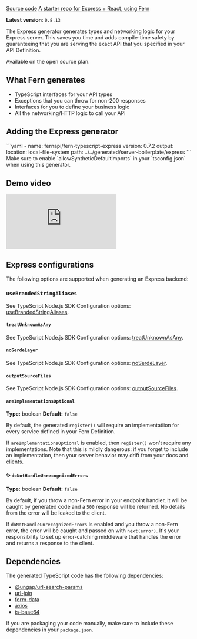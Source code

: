 [Source code](https://github.com/fern-api/fern-python)
[A starter repo for Express + React, using Fern](https://github.com/fern-api/express-starter/)

**Latest version**: `0.8.13`

The Express generator generates types and networking logic for your Express server. This saves you time and adds compile-time safety by guaranteeing that you are serving the exact API that you specified in your API Definition.

Available on the open source plan.

## What Fern generates

- TypeScript interfaces for your API types
- Exceptions that you can throw for non-200 responses
- Interfaces for you to define your business logic
- All the networking/HTTP logic to call your API

## Adding the Express generator

<CodeBlock title="generators.yml">
```yaml
- name: fernapi/fern-typescript-express
  version: 0.7.2
  output:
    location: local-file-system
    path: ../../generated/server-boilerplate/express
```
</CodeBlock>

<Callout intent="warn">
Make sure to enable `allowSyntheticDefaultImports` in your `tsconfig.json` when using this generator.
</Callout>

## Demo video

<div style={{ position: "relative", paddingBottom: "62.5%", height: "0" }}>
    <iframe 
        src="https://www.loom.com/embed/31f4243c4d824c54938bdc4840fbb8ba?sid=e5cc10a7-0328-4813-a877-cb3cbf61ef95" 
        frameborder="0" 
        webkitallowfullscreen 
        mozallowfullscreen 
        allowfullscreen 
        style={{ position: "absolute", top: "0", left: "0", width: "100%", height: "100%" }}>
    </iframe>
</div>


## Express configurations

The following options are supported when generating an Express backend:

### `useBrandedStringAliases`

See TypeScript Node.js SDK Configuration options: [useBrandedStringAliases](https://docs.buildwithfern.com/generate-sd-ks/generators/type-script-node-js-sdk#use-branded-string-aliases).

#### `treatUnknownAsAny`

See TypeScript Node.js SDK Configuration options: [treatUnknownAsAny](https://docs.buildwithfern.com/generate-sd-ks/generators/type-script-node-js-sdk#treat-unknown-as-any).

#### `noSerdeLayer`

See TypeScript Node.js SDK Configuration options: [noSerdeLayer](https://docs.buildwithfern.com/generate-sd-ks/generators/type-script-node-js-sdk#no-serde-layer).

#### `outputSourceFiles`

See TypeScript Node.js SDK Configuration options: [outputSourceFiles](https://docs.buildwithfern.com/generate-sd-ks/generators/type-script-node-js-sdk#output-source-files).

#### `areImplementationsOptional`

**Type:** boolean
**Default:** `false`

By default, the generated `register()` will require an implementatiion for every
service defined in your Fern Definition.

If `areImplementationsOptional` is enabled, then `register()` won't require any
implementations. Note that this is mildly dangerous: if you forget to include
an implementation, then your server behavior may drift from your docs and clients.

#### ✨ `doNotHandleUnrecognizedErrors`

**Type:** boolean
**Default:** `false`

By default, if you throw a non-Fern error in your endpoint handler, it will be caught by generated code and a `500` response will be returned. No details from the error will be leaked to the client.

If `doNotHandleUnrecognizedErrors` is enabled and you throw a non-Fern error, the error will be caught and passed on with `next(error)`. It's your responsibility to set up error-catching middleware that handles the error and returns a response to the client.

## Dependencies

The generated TypeScript code has the following dependencies:

- [@ungap/url-search-params](https://www.npmjs.com/package/@ungap/url-search-params)
- [url-join](https://www.npmjs.com/package/url-join)
- [form-data](https://www.npmjs.com/package/form-data)
- [axios](https://www.npmjs.com/package/axios)
- [js-base64](https://www.npmjs.com/package/js-base64)

If you are packaging your code manually, make sure to include these dependencies in your `package.json`.
